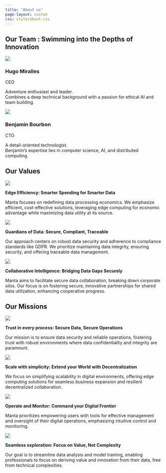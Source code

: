 ```yaml
---
title: "About us"
page-layout: custom
css: style/about.css
---
```


::: {.team}

## Our Team : Swimming into the Depths of Innovation

::: {.flex}

::: {.profile}
![](static/about/ceo.jpg)

### Hugo Miralles
<span class="role">CEO</span>

Adventure enthusiast and leader.<br>Combines a deep technical background with a passion for ethical AI and team building.
:::

::: {.profile}
![](static/about/cto.jpg)

### Benjamin Bourbon
<span class="role">CTO</span>

A detail-oriented technologist.<br>Benjamin's expertise lies in computer science, AI, and distributed computing.
:::
:::
:::

<!-- ## Advancing Beyond the Cloud: Unlocking Efficiency and Security -->
<!---->
<!-- - **Cost Efficiency** -->
<!---->
<!-- Conducting computations closer to the data source reduces costs associated with cloud processing and minimize energy consumption. -->
<!---->
<!-- - **Enhanced Data Security** -->
<!---->
<!-- Manta fortifies data privacy by decentralizing storage, to mitigate the risks associated with centralized data repositories. -->
<!---->
<!-- - **Environmental Impact** -->
<!---->
<!-- Our edge computing model significantly lowers energy usage compared to traditional cloud infrastructures. -->
<!---->
<!-- - **Improved Connectivity and Speed:** -->
<!---->
<!-- Experience real-time data processing with Manta's edge-based approach. -->

::: {.light-section}
::: {.container}
::: {.values}

## Our Values

::: {.flex}
::: {.part}

![](static/about/values1.png){class="filter-img"}

**Edge Efficiency: Smarter Spending for Smarter Data**

Manta focuses on redefining data processing economics. We emphasize efficient, cost-effective solutions, leveraging edge computing for economic advantage while maximizing data utility at its source.
:::

::: {.part}

![](static/about/values2.png){class="filter-img"}

**Guardians of Data: Secure, Compliant, Traceable**

Our approach centers on robust data security and adherence to compliance standards like GDPR. We prioritize maintaining data integrity, ensuring security, and offering traceable data management.
:::

::: {.part}

![](static/about/values3.png){class="filter-img"}

**Collaborative Intelligence: Bridging Data Gaps Securely**

Manta aims to facilitate secure data collaboration, breaking down corporate silos. Our focus is on fostering secure, innovative partnerships for shared data utilization, enhancing cooperative progress.
:::
:::
:::
:::
:::


::: {.container}
::: {.missions}

## Our Missions

::: {.missions-items}
::: {.item}
![](static/about/missions1.png)

**Trust in every process: Secure Data, Secure Operations**   

Our mission is to ensure data security and reliable operations, fostering trust with robust environments where data confidentiality and integrity are paramount.
:::

::: {.item}
![](static/about/missions2.png)

**Scale with simplicity: Extend your World with Decentralization**

We focus on simplifying scalability in digital environments, offering edge computing solutions for seamless business expansion and resilient decentralized collaboration.
:::

::: {.item}
![](static/about/missions3.png){class="special"}

**Operate and Monitor: Command your Digital Frontier**

Manta prioritizes empowering users with tools for effective management and oversight of their digital operations, emphasizing intuitive control and monitoring.
:::

::: {.item}
![](static/about/missions4.png)

**Seamless exploration: Focus on Value, Not Complexity**

Our goal is to streamline data analysis and model training, enabling professionals to focus on deriving value and innovation from their data, free from technical complexities.
:::
:::
:::
:::
